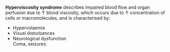 **Hyperviscosity syndrome** describes impaired blood flow and organ perfusion due to ↑ blood viscosity, which occurs due to ↑ concentration of cells or macromolecules, and is characterised by:

* Hypervolaemia
* Visual disturbances
* Neurological dysfunction\
Coma, seizures.